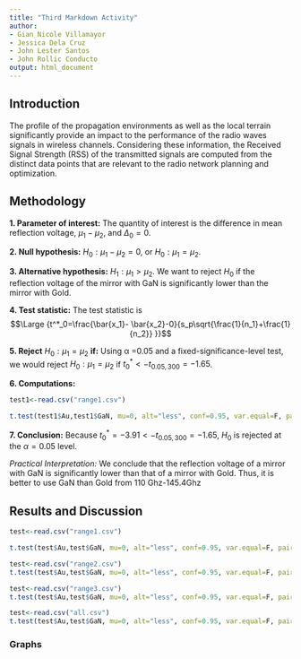 ```yaml
---
title: "Third Markdown Activity"
author: 
- Gian Nicole Villamayor
- Jessica Dela Cruz
- John Lester Santos
- John Rollic Conducto
output: html_document
---
```


## Introduction
<p>
The profile of the propagation environments as well as the local terrain significantly provide an impact to the performance of the radio waves signals in wireless channels.  Considering these information, the Received Signal Strength (RSS) of the transmitted signals are computed from the distinct data points that are relevant to the radio network planning and optimization.
</p>

## Methodology
<p> **1. Parameter of interest:** The quantity of interest is the
difference in mean reflection voltage, $μ_1 − μ_2$, and $Δ_0 = 0$.


<p> **2. Null hypothesis:** $H_0: μ_1 − μ_2 = 0,$ or $H_0: μ_1 = μ_2.$
<p> **3. Alternative hypothesis:** $H_1: μ_1 > μ_2$. We want to reject $H_0$ if the reflection voltage of the mirror with GaN is significantly lower than the mirror with Gold.
<p> **4. Test statistic:** The test statistic is
$$\Large {t^*_0=\frac{\bar{x_1}- \bar{x_2}-0}{s_p\sqrt{\frac{1}{n_1}+\frac{1}{n_2}} }}$$
<p> **5. Reject** $H_0:μ_1 = μ_2$ **if:** Using α =0.05 and a fixed-significance-level
test, we would reject $H_0:μ_1 = μ_2$ if $t^*_0 < -t_{0.05,300} = -1.65$.
<p> **6. Computations:**
```r
test1<-read.csv("range1.csv")
```
```r
t.test(test1$Au,test1$GaN, mu=0, alt="less", conf=0.95, var.equal=F, paired=F)
```
<p> **7. Conclusion:** Because $t^*_0 = -3.91<-t_{0.05,300} = -1.65$, $H_0$ is rejected at the $α = 0.05$ level.
<div class="ans"><p> *Practical Interpretation:* We conclude that the reflection voltage of a mirror with GaN is significantly lower than that of a mirror with Gold. Thus, it is better to use GaN than Gold from 110 Ghz-145.4Ghz
  </p></div>

## Results and Discussion

```r
test<-read.csv("range1.csv")
```
```r
t.test(test$Au,test$GaN, mu=0, alt="less", conf=0.95, var.equal=F, paired=F)
```

```r
test<-read.csv("range2.csv")
t.test(test$Au,test$GaN, mu=0, alt="less", conf=0.95, var.equal=F, paired=F)
```

```r
test<-read.csv("range3.csv")
t.test(test$Au,test$GaN, mu=0, alt="less", conf=0.95, var.equal=F, paired=F)
```

```r
test<-read.csv("all.csv")
t.test(test$Au,test$GaN, mu=0, alt="less", conf=0.95, var.equal=F, paired=F)
```


### Graphs




